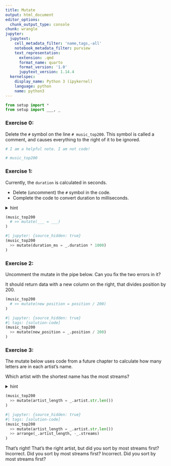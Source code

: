 ```yaml
---
title: Mutate
output: html_document
editor_options:
  chunk_output_type: console
chunk: wrangle
jupyter:
  jupytext:
    cell_metadata_filter: 'name,tags,-all'
    notebook_metadata_filter: purview
    text_representation:
      extension: .qmd
      format_name: quarto
      format_version: '1.0'
      jupytext_version: 1.14.4
  kernelspec:
    display_name: Python 3 (ipykernel)
    language: python
    name: python3
---
```


```python
from setup import *
from setup import ___, _
```

### Exercise 0:

Delete the `#` symbol on the line `# music_top200`. This symbol is called a comment, and causes everything to the right of it to be ignored.

```python
# I am a helpful note. I am not code!

# music_top200
```

### Exercise 1:

Currently, the `duration` is calculated in seconds.

* Delete (uncomment) the `#` symbol in the code.
* Complete the code to convert duration to milliseconds.

<details>
  <summary>hint</summary>
  
  > Delete the # symbol. This is called a comment. When it is the first non-blank on a line, it stops that line from being run.
  
  > 1 second is 1000 milliseconds. So you would multiply the duration by 1000.
</details>

```python
(music_top200
  # >> mutate(___ = ___)
)
```

```python
#| jupyter: {source_hidden: true}
(music_top200
  >> mutate(duration_ms = _.duration * 1000)
)
```

### Exercise 2:

Uncomment the mutate in the pipe below. Can you fix the two errors in it?

It should return data with a new column on the right, that divides position by 200.

```python
(music_top200
  # >> mutate(new position = position / 200)
)
```

```python
#| jupyter: {source_hidden: true}
#| tags: [solution-code]
(music_top200
  >> mutate(new_position = _.position / 200)
)
```

### Exercise 3: 

The mutate below uses code from a future chapter to calculate how many letters are in each artist's name.

Which artist with the shortest name has the most streams?

<details>
  <summary>hint</summary>
  
  > You'll need to use an arrange in the pipe with 2 arguments.
</details>

```python
(music_top200
  >> mutate(artist_length = _.artist.str.len())
)
```

```python
#| jupyter: {source_hidden: true}
#| tags: [solution-code]
(music_top200
  >> mutate(artist_length = _.artist.str.len())
  >> arrange(_.artist_length, -_.streams)
)
```


<prompt-expandable header="">

<q-multiple-choice>
  <q-opt text="V, for their track in Indonesia"><span>That's right!</span></q-opt>
  <q-opt text="V, for their track in Hong Kong"><span>That's the right artist, but did you sort by most streams first?</span></q-opt>
  <q-opt text="F, for their track in Finland"><span>Incorrect. Did you sort by most streams first?</span></q-opt>
    <q-opt text="F, for their track in Hong Kong"><span>Incorrect. Did you sort by most streams first?</span></q-opt>
</q-multiple-choice>

</prompt-expandable>
